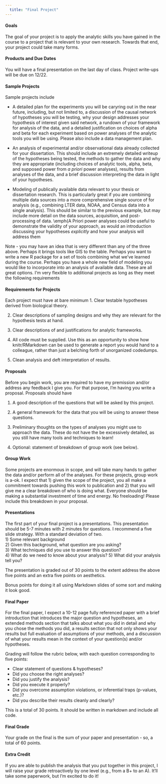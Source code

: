 ```yaml
---
  title: "Final Project"
---
```


#### Goals
The goal of your project is to apply the analytic skills you have gained in the course to a project that is relevant to your own research. Towards that end, your project could take many forms. 

#### Products and Due Dates  
You will have a final presentation on the last day of class. Project write-ups will be due on 12/22.


#### Sample Projects  

Sample projects include

* A detailed plan for the experiments you will be caryring out in the near future, including, but not limited to, a discussion of the causal network of hypotheses you will be testing, why your design addresses your hypothesis of interest given said network, a rundown of your framework for analysis of the data, and a detailed justification on choices of alpha and beta for each experiment based on power analyses of the analytic tools you will be using. Please also include a data management plan.  

* An analysis of experimental and/or observational data already collected for your dissertation. This should include an extremely detailed writeup of the hypotheses being tested, the methods to gather the data and why they are appropriate (including choices of analytic tools, alpha, beta, and supposed power from _a priori_ power analyses), results from analyses of the data, and a brief discussion interpreting the data in light of your hypotheses. 
  
* Modeling of publically available data relevant to your thesis or dissertation research. This is particularly great if you are combining multiple data sources into a more comprehensive single source of for analysis (e.g., combining LTER data, NOAA, and Census data into a single analysis). This should be similar to the previous example, but may include more detail on the data sources, acquisition, and post-processing of data. \emph{A Priori   power analyses could be useful to demonstrate the validity of your approach, as would an introduction discussing your hypotheses _explicitly_ and how your analysis will address them   


Note - you may have an idea that is very different than any of the three above. Perhaps it brings tools like GIS to the table. Perhaps you want to write a new R package for a set of tools combining what we've learned during the course. Perhaps you have a whole new field of modeling you would like to incorporate into an analysis of available data. These are all great options. I'm very flexible to additional projects as long as they meet the following requirements

#### Requirements for Projects  
Each project must have at bare minimum
1. Clear testable hypotheses derived from biological theory.  

2. Clear descriptions of sampling designs and why they are relevant for the hypothesis tests at hand.  

3. Clear descriptions of and justifications for analytic frameworks.  

4. All code must be supplied. Use this as an opportunity to show how knitr/RMarkdown can be used to generate a report you would hand to a colleague, rather than just a belching forth of unorganized codedumps.  

5. Clean analysis and deft interpretation of results.  

#### Proposals  
Before you begin work, you are required to have my premission and/or address any feedback I give you. For that purpose, I'm having you write a proposal. Proposals should have

1. A good description of the questions that will be asked by this project.  

2. A general framework for the data that you will be using to answer these questions.  

3. Preliminary thoughts on the types of analyses you might use to approach the data. These do not have the be excessively detailed, as you still have many tools and techniques to learn!  

4. Optional: statement of breakdown of group work (see below).  


#### Group Work  
Some projects are enormous in scope, and will take many hands to gather the data and/or perform all of the analyses. For these projects, group work is a-ok. I expect that 1) given the scope of the project, you all make a commitment towards pushing this work to publication and 2) that you will give me a clear breakdown of who is doing what. Everyone should be making a substantial investment of time and energy. No freeloading! Please include this breakdown in your proposal.

#### Presentations

The first part of your final project is a presentations. This presentation should be 5-7 minutes with 2 minutes for questions. I recommend a five slide strategy. With a standard deviation of two.  
1) Some relevant background  
2) Given this background, what question are you asking?  
3) What techniques did you use to answer this question?  
4) What do we need to know about your analysis?
5) What did your analysis tell you?  

The presentation is graded out of 30 points to the extent address the above five points and an extra five points on aesthetics.

Bonus points for doing it all using Markdown slides of some sort and making it look good.

#### Final Paper

For the final paper, I expect a 10-12 page fully referenced paper with a brief introduction that introduces the major question and hypotheses, an extended methods section that talks about what you did in detail and why you chose the methods you did, a results section that not only shows your results but full evaluation of assumptions of your methods, and a discussion of what your results mean in the context of your question(s) and/or hypotheses.

Grading will follow the rubric below, with each question corresponding to five points:

- Clear statement of questions & hypotheses?
- Did you choose the right analyses?
- Did you justify the analysis?
- Did you execute it properly?
- Did you overcome assumption violations, or inferential traps (p-values, etc.)?
- Did you describe their results cleanly and clearly?

This is a total of 30 points. It should be written in markdown and include all code. 

#### Final Grade

Your grade on the final is the sum of your paper and presentation - so, a total of 60 points.


#### Extra Credit
If you are able to publish the analysis that you put together in this project, I will raise your grade retroactively by one level (e.g., from a B+ to an A). It'll take some paperwork, but I'm excited to do it!
